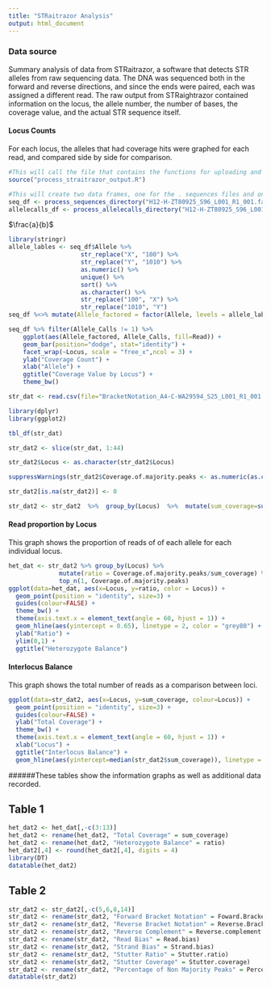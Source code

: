 ```yaml
---
title: "STRaitrazor Analysis"
output: html_document
---
```

### Data source
Summary analysis of data from STRaitrazor, a software that detects STR alleles from raw sequencing data. The DNA was sequenced both in the forward and reverse directions, and since the ends were paired, each was assigned a different read. The raw output from STRaightrazor contained information on the locus, the allele number, the number of bases, the coverage value, and the actual STR sequence itself.

#### Locus Counts
For each locus, the alleles that had coverage hits were graphed for each read, and compared side by side for comparison. 


```r
#This will call the file that contains the functions for uploading and processing the data
source("process_straitrazor_output.R")
``` 


```r
#This will create two data frames, one for the . sequences files and one for the .allelcalls files
seq_df <- process_sequences_directory("H12-H-ZT80925_S96_L001_R1_001.fastq.STRaitRazor/PE_MiSeq_ALL/")
allelecalls_df <- process_allelecalls_directory("H12-H-ZT80925_S96_L001_R1_001.fastq.STRaitRazor/PE_MiSeq_ALL/")
```

$\frac{a}{b}$

```r
library(stringr)
allele_lables <- seq_df$Allele %>% 
                    str_replace("X", "100") %>% 
                    str_replace("Y", "1010") %>% 
                    as.numeric() %>% 
                    unique() %>% 
                    sort() %>% 
                    as.character() %>% 
                    str_replace("100", "X") %>% 
                    str_replace("1010", "Y")
seq_df %<>% mutate(Allele_factored = factor(Allele, levels = allele_lables))
```


```r
seq_df %>% filter(Allele_Calls != 1) %>% 
    ggplot(aes(Allele_factored, Allele_Calls, fill=Read)) +
    geom_bar(position="dodge", stat="identity") +
    facet_wrap(~Locus, scale = "free_x",ncol = 3) + 
    ylab("Coverage Count") +
    xlab("Allele") +
    ggtitle("Coverage Value by Locus") +
    theme_bw()
```

```r
str_dat <- read.csv(file="BracketNotation_A4-C-WA29594_S25_L001_R1_001.fastq.STRaitRazor_output.csv", header=TRUE, sep=",", stringsAsFactors = FALSE)

library(dplyr)
library(ggplot2)

tbl_df(str_dat)

str_dat2 <- slice(str_dat, 1:44)

str_dat2$Locus <- as.character(str_dat2$Locus)

suppressWarnings(str_dat2$Coverage.of.majority.peaks <- as.numeric(as.character(str_dat2$Coverage.of.majority.peaks)))

str_dat2[is.na(str_dat2)] <- 0 

str_dat2 <- str_dat2  %>%  group_by(Locus)  %>%  mutate(sum_coverage=sum(Coverage.of.majority.peaks))

```


#### Read proportion by Locus
This graph shows the proportion of reads of of each allele for each individual locus.

```r
het_dat <- str_dat2 %>% group_by(Locus) %>% 
              mutate(ratio = Coverage.of.majority.peaks/sum_coverage) %>% 
              top_n(1, Coverage.of.majority.peaks)
ggplot(data=het_dat, aes(x=Locus, y=ratio, color = Locus)) + 
  geom_point(position = "identity", size=3) + 
  guides(colour=FALSE) +
  theme_bw() + 
  theme(axis.text.x = element_text(angle = 60, hjust = 1)) +
  geom_hline(aes(yintercept = 0.65), linetype = 2, color = "grey80") +
  ylab("Ratio") + 
  ylim(0,1) +
  ggtitle("Heterozygote Balance")
```



#### Interlocus Balance
This graph shows the total number of reads as a comparison between loci.

```r
ggplot(data=str_dat2, aes(x=Locus, y=sum_coverage, colour=Locus)) + 
  geom_point(position = "identity", size=3) + 
  guides(colour=FALSE) +
  ylab("Total Coverage") +
  theme_bw() +
  theme(axis.text.x = element_text(angle = 60, hjust = 1)) +
  xlab("Locus") +
  ggtitle("Interlocus Balance") +
  geom_hline(aes(yintercept=median(str_dat2$sum_coverage)), linetype = 2, color = "grey80") 
```


######These tables show the information graphs as well as additional data recorded.

## Table 1


```r
het_dat2 <- het_dat[,-c(3:13)]
het_dat2 <- rename(het_dat2, "Total Coverage" = sum_coverage)
het_dat2 <- rename(het_dat2, "Heterozygote Balance" = ratio)
het_dat2[,4] <- round(het_dat2[,4], digits = 4)
library(DT)
datatable(het_dat2)

```

## Table 2

```r
str_dat2 <- str_dat2[,-c(5,6,8,14)]
str_dat2 <- rename(str_dat2, "Forward Bracket Notation" = Foward.Bracket.Notation)
str_dat2 <- rename(str_dat2, "Reverse Bracket Notation" = Reverse.Bracket.Notation)
str_dat2 <- rename(str_dat2, "Reverse Complement" = Reverse.complement.)
str_dat2 <- rename(str_dat2, "Read Bias" = Read.bias)
str_dat2 <- rename(str_dat2, "Strand Bias" = Strand.bias)
str_dat2 <- rename(str_dat2, "Stutter Ratio" = Stutter.ratio)
str_dat2 <- rename(str_dat2, "Stutter Coverage" = Stutter.coverage)
str_dat2 <- rename(str_dat2, "Percentage of Non Majority Peaks" = Percentage.of.non.majority.peaks)
datatable(str_dat2)
```

